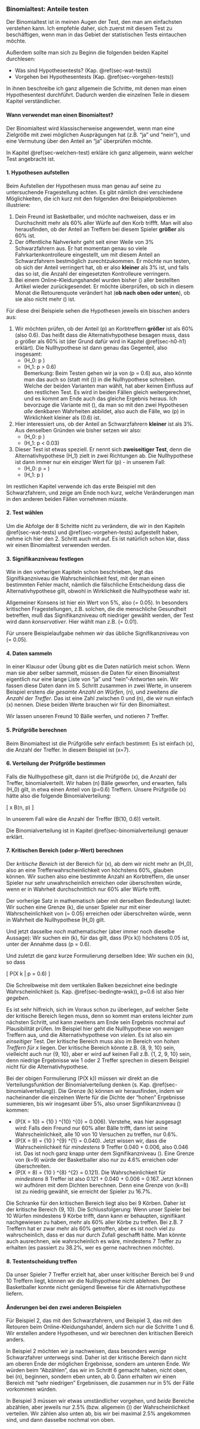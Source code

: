 ### Binomialtest: Anteile testen {#sec-binomialtest}

Der Binomialtest ist in meinen Augen der Test, den man am einfachsten verstehen kann. Ich empfehle daher, sich zuerst mit diesem Test zu beschäftigen, wenn man in das Gebiet der statistischen Tests eintauchen möchte.

Außerdem sollte man sich zu Beginn die folgenden beiden Kapitel durchlesen:

- Was sind Hypothesentests? (Kap. \@ref(sec-wat-tests))
- Vorgehen bei Hypothesentests (Kap. \@ref(sec-vorgehen-tests))

In ihnen beschreibe ich ganz allgemein die Schritte, mit denen man einen Hypothesentest durchführt. Dadurch werden die einzelnen Teile in diesem Kapitel verständlicher.

#### Wann verwendet man einen Binomialtest? {-}

Der Binomialtest wird klassischerweise angewendet, wenn man eine Zielgröße mit zwei möglichen Ausprägungen hat (z.B. "ja" und "nein"), und eine Vermutung über den Anteil an "ja" überprüfen möchte.

In Kapitel \@ref(sec-welchen-test) erkläre ich ganz allgemein, wann welcher Test angebracht ist.

#### 1. Hypothesen aufstellen {-}

Beim Aufstellen der Hypothesen muss man genau auf seine zu untersuchende Fragestellung achten. Es gibt nämlich drei verschiedene Möglichkeiten, die ich kurz mit den folgenden drei Beispielproblemen illustriere:

1. Dein Freund ist Basketballer, und möchte nachweisen, dass er im Durchschnitt mehr als 60% aller Würfe auf den Korb triffft. Man will also herausfinden, ob der Anteil an Treffern bei diesem Spieler **größer** als 60% ist.
2. Der öffentliche Nahverkehr geht seit einer Weile von 3% Schwarzfahrern aus. Er hat momentan genau so viele Fahrkartenkontrolleure eingestellt, um mit diesem Anteil an Schwarzfahrern bestmöglich zurechtzukommen. Er möchte nun testen, ob sich der Anteil verringert hat, ob er also **kleiner** als 3% ist, und falls das so ist, die Anzahl der eingesetzten Kontrolleure verringern.
3. Bei einem Online-Kleidungshandel wurden bisher \(\frac{1}{3}\) aller bestellten Artikel wieder zurückgesendet. Er möchte überprüfen, ob sich in diesem Monat die Retourenquote verändert hat (**ob nach oben oder unten**), ob sie also nicht mehr \(\frac{1}{3}\) ist.

Für diese drei Beispiele sehen die Hypothesen jeweils ein bisschen anders aus:

1. Wir möchten prüfen, ob der Anteil \(p\) an Korbtreffern **größer** ist als 60% (also 0.6). Das heißt dass die Alternativhypothese besagen muss, dass p größer als 60% ist (der Grund dafür wird in Kapitel \@ref(sec-h0-h1) erklärt). Die Nullhypothese ist dann genau das Gegenteil, also insgesamt:
    - \(H_0: p \leq 0.6\)
    - \(H_1: p > 0.6\)  
Bemerkung: Beim Testen gehen wir ja von \(p = 0.6\) aus, also könnte man das auch so (statt mit \(\leq\)) in die Nullhypothese schreiben. Welche der beiden Varianten man wählt, hat aber keinen Einfluss auf den restlichen Test. Es wird in beiden Fällen gleich weitergerechnet, und es kommt am Ende auch das gleiche Ergebnis heraus. Ich bevorzuge die Variante mit \(\leq\), da man so mit den zwei Hypothesen *alle* denkbaren Wahrheiten abbildet, also auch die Fälle, wo \(p\) in Wirklichkeit kleiner als \(0.6\) ist.
2. Hier interessiert uns, ob der Anteil an Schwarzfahrern **kleiner** ist als 3%. Aus denselben Gründen wie bisher setzen wir also:
    - \(H_0: p \geq 0.03\)
    - \(H_1: p < 0.03\)
3. Dieser Test ist etwas speziell. Er nennt sich **zweiseitiger Test**, denn die Alternativhypothese \(H_1\) zielt in zwei Richtungen ab. Die Nullhypothese ist dann immer nur ein einziger Wert für \(p\) - in unserem Fall:
    - \(H_0: p = \frac{1}{3}\)
    - \(H_1: p \neq \frac{1}{3}\)

Im restlichen Kapitel verwende ich das erste Beispiel mit den Schwarzfahrern, und zeige am Ende noch kurz, welche Veränderungen man in den anderen beiden Fällen vornehmen müsste.

#### 2. Test wählen {-}

Um die Abfolge der 8 Schritte nicht zu verändern, die wir in den Kapiteln \@ref(sec-wat-tests) und \@ref(sec-vorgehen-tests) aufgestellt haben, nehme ich hier den 2. Schritt auch mit auf. Es ist natürlich schon klar, dass wir einen Binomialtest verwenden werden.

#### 3. Signifikanzniveau festlegen {-}

Wie in den vorherigen Kapiteln schon beschrieben, legt das Signifikanzniveau die Wahrscheinlichkeit fest, mit der man einen bestimmten Fehler macht, nämlich die fälschliche Entscheidung dass die Alternativhypothese gilt, obwohl in Wirklichkeit die Nullhypothese wahr ist.

Allgemeiner Konsens ist hier ein Wert von 5%, also \(\alpha = 0.05\). In besonders kritischen Fragestellungen, z.B. solchen, die die menschliche Gesundheit betreffen, muß das Signifikanzniveau oft niedriger gewählt werden, der Test wird dann *konservativer*. Hier wählt man z.B. \(\alpha = 0.01\).

Für unsere Beispielaufgabe nehmen wir das übliche Signifikanzniveau von \(\alpha = 0.05\).

#### 4. Daten sammeln {-}

In einer Klausur oder Übung gibt es die Daten natürlich meist schon. Wenn man sie aber selber sammelt, müssen die Daten für einen Binomialtest eigentlich nur eine lange Liste von "ja" und "nein"-Antworten sein. Wir fassen diese Daten dann im 5. Schritt zusammen in zwei Werte, in unserem Beispiel erstens *die gesamte Anzahl an Würfen*, \(n\), und zweitens *die Anzahl der Treffer*. Das ist eine Zahl zwischen 0 und \(n\), die wir nun einfach \(x\) nennen. Diese beiden Werte brauchen wir für den Binomialtest.

Wir lassen unseren Freund 10 Bälle werfen, und notieren 7 Treffer.

#### 5. Prüfgröße berechnen {-}

Beim Binomialtest ist die Prüfgröße sehr einfach bestimmt: Es ist einfach \(x\), die Anzahl der Treffer. In diesem Beispiel ist \(x=7\).

#### 6. Verteilung der Prüfgröße bestimmen {-}

Falls die Nullhypothese gilt, dann ist die Prüfgröße \(x\), die Anzahl der Treffer, binomialverteilt. Wir haben \(n\) Bälle geworfen, und erwarten, falls \(H_0\) gilt, in etwa einen Anteil von \(p=0.6\) Treffern. Unsere Prüfgröße \(x\) hätte also die folgende Binomialverteilung:

\[ x \sim B(n, p) \]

In unserem Fall wäre die Anzahl der Treffer \(B(10, 0.6)\) verteilt.

Die Binomialverteilung ist in Kapitel \@ref(sec-binomialverteilung) genauer erklärt.

#### 7. Kritischen Bereich (oder p-Wert) berechnen {-}

Der *kritische Bereich* ist der Bereich für \(x\), ab dem wir nicht mehr an \(H_0\), also an eine Trefferwahrscheinlichkeit von höchstens 60%, glauben können. Wir suchen also eine bestimmte Anzahl an Korbtreffern, die unser Spieler nur sehr unwahrscheinlich erreichen oder überschreiten würde, wenn er in Wahrheit durchschnittlich nur 60% aller Würfe trifft.

Der vorherige Satz in mathematisch (aber mit derselben Bedeutung) lautet: Wir suchen eine Grenze \(k\), die unser Spieler nur mit einer Wahrscheinlichkeit von \(\alpha = 0.05\) erreichen oder überschreiten würde, wenn in Wahrheit die Nullhypothese \(H_0\) gilt.

Und jetzt dasselbe *noch* mathematischer (aber immer noch dieselbe Aussage): Wir suchen ein \(k\), für das gilt, dass \(P(x \geq k)\) höchstens 0.05 ist, unter der Annahme dass \(p = 0.6\).

Und zuletzt die ganz kurze Formulierung derselben Idee: Wir suchen ein \(k\), so dass

\[ P(X \geq k | p = 0.6) \leq 0.05 \]

Die Schreibweise mit dem vertikalen Balken bezeichnet eine bedingte Wahrscheinlichkeit (s. Kap. \@ref(sec-bedingte-wsk)), p=0.6 ist also hier *gegeben*.

Es ist sehr hilfreich, sich im Voraus schon zu überlegen, auf welcher Seite der kritische Bereich liegen muss, denn so kommt man erstens leichter zum nächsten Schritt, und kann zweitens am Ende sein Ergebnis nochmal auf Plausibilität prüfen. Im Beispiel hier geht die Nullhypothese von *wenigen* Treffern aus, und die Alternativhypothese von *vielen*. Es ist also ein *einseitiger* Test. Der kritische Bereich muss also im Bereich von *hohen Treffern für x* liegen. Der kritische Bereich könnte z.B. {8, 9, 10} sein, vielleicht auch nur {9, 10}, aber er wird auf keinen Fall z.B. {1, 2, 9, 10} sein, denn niedrige Ergebnisse wie 1 oder 2 Treffer sprechen in diesem Beispiel nicht für die Alternativhypothese.

Bei der obigen Formulierung \(P(X \geq k)\) müssen wir direkt an die Verteilungsfunktion der Binomialverteilung denken (s. Kap. \@ref(sec-binomialverteilung)). Die Grenze \(k\) können wir herausfinden, indem wir nacheinander die einzelnen Werte für die Dichte der "hohen" Ergebnisse summieren, bis wir insgesamt über 5%, also unser Signfiikanzniveau \(\alpha=0.05\) kommen:

- \(P(X = 10) = {10 \choose 10} \cdot 0.6^{10} \cdot 0.4^{0} = 0.006\). Verstehe, was hier ausgesagt wird: Falls dein Freund nur 60% aller Bälle trifft, dann ist seine Wahrscheinlichkeit, alle 10 von 10 Versuchen zu treffen, nur 0.6%.
- \(P(X = 9) = {10 \choose 9} \cdot 0.6^{9} \cdot 0.4^{1} = 0.040\). Jetzt wissen wir, dass die Wahrscheinlichkeit für *mindestens* 9 Treffer 0.040 + 0.006, also 0.046 ist. Das ist noch ganz knapp unter dem Signifikanzniveau \(\alpha=0.05\). Eine Grenze von \(k=9\) würde der Basketballer also nur zu 4.6% erreichen oder überschreiten.
- \(P(X = 8) = {10 \choose 8} \cdot 0.6^{8} \cdot 0.4^{2} = 0.121\). Die Wahrscheinlichkeit für *mindestens* 8 Treffer ist also 0.121 + 0.040 + 0.006 = 0.167. Jetzt können wir aufhören mit dem Dichten berechnen. Denn eine Grenze von \(k=8\) ist zu niedrig gewählt, sie erreicht der Spieler zu 16.7%.

Die Schranke für den kritischen Bereich liegt also bei 9 Körben. Daher ist der kritische Bereich {9, 10}. Die Schlussfolgerung: Wenn unser Spieler bei 10 Würfen mindestens 9 Körbe trifft, dann kann er behaupten, signifikant nachgewiesen zu haben, mehr als 60% aller Körbe zu treffen. Bei z.B. 7 Treffern hat er zwar mehr als 60% getroffen, aber es ist noch viel zu wahrscheinlich, dass er das nur durch Zufall geschafft hätte. Man könnte auch ausrechnen, wie wahrscheinlich es wäre, mindestens 7 Treffer zu erhalten (es passiert zu 38.2%, wer es gerne nachrechnen möchte).

#### 8. Testentscheidung treffen {-}

Da unser Spieler 7 Treffer erzielt hat, aber unser kritischer Bereich bei 9 und 10 Treffern liegt, können wir die Nullhypothese nicht ablehnen. Der Basketballer konnte nicht genügend Beweise für die Alternativhypothese liefern.

#### Änderungen bei den zwei anderen Beispielen {-}

Für Beispiel 2, das mit den Schwarzfahrern, und Beispiel 3, das mit den Retouren beim Online-Kleidungshandel, ändern sich nur die Schritte 1 und 6. Wir erstellen andere Hypothesen, und wir berechnen den kritischen Bereich anders.

In Beispiel 2 möchten wir ja nachweisen, dass besonders *wenige* Schwarzfahrer unterwegs sind. Daher ist der kritische Bereich dann nicht am oberen Ende der möglichen Ergebnisse, sondern am unteren Ende. Wir würden beim "Abzählen", das wir im Schritt 6 gemacht haben, nicht oben, bei \(n\), beginnen, sondern eben unten, ab 0. Dann erhalten wir einen Bereich mit "sehr niedrigen" Ergebnissen, die zusammen nur in 5% der Fälle vorkommen würden.

In Beispiel 3 müssen wir etwas umständlicher vorgehen, und *beide* Bereiche abzählen, aber jeweils nur 2.5% (bzw. allgemein \(\frac{\alpha}{2}\)) der Wahrscheinlichkeit verteilen. Wir zählen also unten ab, bis wir bei maximal 2.5% angekommen sind, und dann dasselbe nochmal von oben.